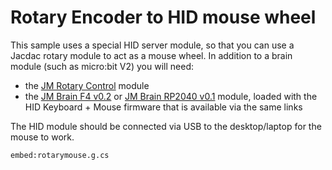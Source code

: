 # Rotary Encoder to HID mouse wheel

This sample uses a special HID server module, so that you
can use a Jacdac rotary module to act as a mouse wheel.
In addition to a brain module (such as micro:bit V2) 
you will need:
- the [JM Rotary Control](/devices/microsoft/research/jmrotarycontrolbuttonv10) module
- the [JM Brain F4 v0.2](/devices/microsoft/research/jmbrainf441v02) or [JM Brain RP2040 v0.1](/devices/microsoft/research/jmbrainrp204059v01) module,
  loaded with the HID Keyboard + Mouse firmware that is available via the same links
  
The HID module should be connected via USB to the desktop/laptop for the mouse to work. 

`embed:rotarymouse.g.cs`
